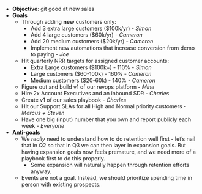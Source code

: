 - **Objective**: git good at new sales
- **Goals**
  - Through adding **new** customers only:
    - Add 3 extra large customers ($100k/yr) - _Simon_
    - Add 4 large customers ($60k/yr) - _Cameron_
    - Add 20 medium customers ($20k/yr) - _Cameron_
    - Implement new automations that increase conversion from demo to paying - _Joe_
  - Hit quarterly NRR targets for assigned customer accounts:
    - Extra Large customers ($100k+) - 110% - _Simon_
    - Large customers ($60-100k) - 160% - _Cameron_
    - Medium customers ($20-60k) - 140% - _Cameron_
  - Figure out and build v1 of our revops platform - _Mine_
  - Hire 2x Account Executives and an inbound SDR - _Charles_
  - Create v1 of our sales playbook - _Charles_
  - Hit our Support SLAs for all High and Normal priority customers - _Marcus + Steven_
  - Have one big (input) number that you own and report publicly each week - _Everyone_
- **Anti-goals**
  - We _really_ need to understand how to do retention well first - let’s nail that in Q2 so that in Q3 we can then layer in expansion goals. But having expansion goals now feels premature, and we need more of a playbook first to do this properly.
    - Some expansion will naturally happen through retention efforts anyway.
  - Events are not a goal. Instead, we should prioritize spending time in person with existing prospects.
